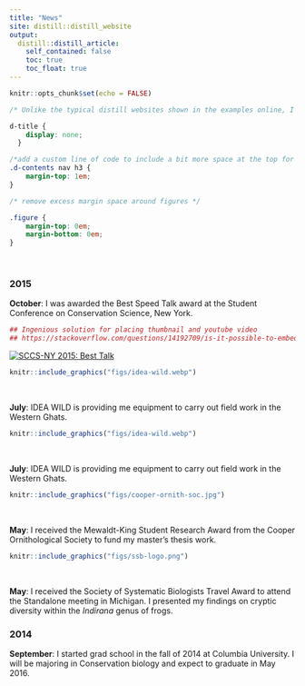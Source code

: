 ```yaml
---
title: "News"
site: distill::distill_website
output:
  distill::distill_article:
    self_contained: false
    toc: true
    toc_float: true
---
```


```r
knitr::opts_chunk$set(echo = FALSE)
```

```css
/* Unlike the typical distill websites shown in the examples online, I did not want a title YAML/text in the beginning and the first thing I wanted was an image. So this function below, borrowed from a google search, gets rid of the requirement of a title & uses css to do the same. You can delete this code chunk if you want to include a title in your website */

d-title {
    display: none;
  }

/*add a custom line of code to include a bit more space at the top for the table of contents*/
.d-contents nav h3 {
    margin-top: 1em;
}

/* remove excess margin space around figures */

.figure {
    margin-top: 0em;
    margin-bottom: 0em;
}
```

<p style="color: white">.  </p>   

### 2015  

__October__: I was awarded the Best Speed Talk award at the Student Conference on Conservation Science, New York.  

```r
## Ingenious solution for placing thumbnail and youtube video
## https://stackoverflow.com/questions/14192709/is-it-possible-to-embed-youtube-vimeo-videos-in-markdown-using-a-c-sharp-markdow
```

[![SCCS-NY 2015: Best Talk](https://img.youtube.com/vi/Dm0A4Rm402U/0.jpg)](https://www.youtube.com/watch?v=Dm0A4Rm402U "SCCS-NY 2015: Best Talk")

::: {.floatting}
```r

knitr::include_graphics("figs/idea-wild.webp")
```
<p style="color: white">.  </p> 
__July__: IDEA WILD is providing me equipment to carry out field work in the Western Ghats.
:::

::: {.floatting}
```r

knitr::include_graphics("figs/idea-wild.webp")
```
<p style="color: white">.  </p> 
__July__: IDEA WILD is providing me equipment to carry out field work in the Western Ghats.
:::

::: {.floatting}
```r

knitr::include_graphics("figs/cooper-ornith-soc.jpg")
```
<p style="color: white">.  </p> 
__May__: I received the Mewaldt-King Student Research Award from the Cooper Ornithological Society to fund my master's thesis work.  
:::

::: {.floatting}
```r

knitr::include_graphics("figs/ssb-logo.png")
```
<p style="color: white">.  </p> 
__May__: I received the Society of Systematic Biologists Travel Award to attend the Standalone meeting in Michigan. I presented my findings on cryptic diversity within the *Indirana* genus of frogs.    
:::

### 2014

__September__: I started grad school in the fall of 2014 at Columbia University. I will be majoring in Conservation biology and expect to graduate in May 2016.  


